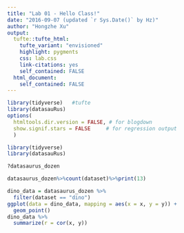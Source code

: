 ```yaml
---
title: "Lab 01 - Hello Class!"
date: "2016-09-07 (updated `r Sys.Date()` by Hz)"
author: "Hongzhe Xu"
output: 
  tufte::tufte_html:
    tufte_variant: "envisioned"
    highlight: pygments
    css: lab.css
    link-citations: yes
    self_contained: FALSE
  html_document:
    self_contained: FALSE
---
```


```r
library(tidyverse)   #tufte
library(datasauRus)
options(
  htmltools.dir.version = FALSE, # for blogdown
  show.signif.stars = FALSE     # for regression output
  )
```


```r
library(tidyverse) 
library(datasauRus)

?datasaurus_dozen

datasaurus_dozen%>%count(dataset)%>%print(13)

dino_data = datasaurus_dozen %>%
  filter(dataset == "dino")
ggplot(data = dino_data, mapping = aes(x = x, y = y)) +
  geom_point()
dino_data %>%
  summarize(r = cor(x, y))
```


